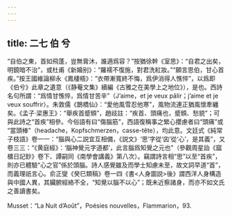 ```yaml
---
---
---
```

title: 二七 伯 兮
---




“自伯之東，首如飛蓬，豈無膏沐，誰適爲容？”按猶徐幹《室思》：“自君之出矣，明鏡暗不治”，或杜甫《新婚别》：“羅襦不復施，對君洗紅妝。”“願言思伯，甘心首疾。”按王國維論柳永《鳳棲梧》：“衣帶漸寬終不悔，爲伊消得人憔悴”，以爲即《伯兮》此章之遺意（《静菴文集》續編《古雅之在美學上之地位》），是也。西詩名句所謂：“爲情甘憔悴，爲情甘苦辛”（J’aime，et je veux pâlir；j’aime et je veux souffrir）。朱敦儒《鵲橋仙》：“愛他風雪忍他寒”，風物流連正猶風懷牽纏矣。《孟子·梁惠王》：“舉疾首蹙頞”，趙歧註：“疾首、頭痛也，蹙頞、愁貌”；可與此詩之“首疾”相參。今俗語有曰“傷腦筋”，西語復稱事之縈心攖慮者曰“頭痛”或 “當頭棒”（headache，Kopfschmerzen，casse-tête），均此意。文廷式《純常子枝語》卷一一：“腦與心二説宜互相備，《説文》‘思’字從‘囟’從‘心’，是其義”，又卷三三：“《黄庭經》：‘腦神覺元字道都’，此言腦爲知覺之元也”（參觀周星詒《窳櫎日記鈔》卷下、譚嗣同《南學會講義》第八次）。竊謂詩言相“思”以至“首疾”，則亦已體驗“心之官”係於頭腦。詩人感覺雖及而學士知慮未至，故文詞早道“首”，而義理祇言心。俞正燮《癸巳類稿》卷一四《書<人身圖説>後》謂西洋人身構造與中國人異，其臟腑經絡不全，“知覺以腦不以心”；既未近察諸身，而亦不如文氏之善讀書矣。

Musset：“La Nuit d’Août”，Poésies nouvelles，Flammarion，93.